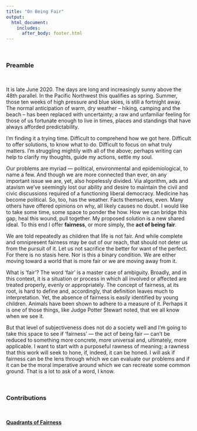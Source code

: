 ```yaml
---
title: "On Being Fair"
output: 
  html_document:
    includes:
      after_body: footer.html
---
```


&nbsp;
&nbsp;

### Preamble

&nbsp;

It is late June 2020.  The days are long and increasingly sunny above the 48th parallel. In the Pacific Northwest this qualifies as spring. Summer, those ten weeks of high pressure and blue skies, is still a fortnight away.  The normal anticipation of warm, dry weather -- hiking, camping and the beach -- has been replaced with uncertainty; a raw and unfamiliar feeling for those of us fortunate enough to live in times, places and standings that have always afforded predictability.

I’m finding it a trying time. Difficult to comprehend how we got here. Difficult to offer solutions, to know what to do. Difficult to focus on what truly matters.  I’m struggling mightily with all of the above; perhaps writing can help to clarify my thoughts, guide my actions, settle my soul.  

Our problems are myriad — political, environmental and epidemiological, to name a few.  And though we are more connected than ever, on any important issue we are, yet, also hopelessly divided.  Via algorithm, ads and atavism we’ve seemingly lost our ability and desire to maintain the civil and civic discussions required of a functioning liberal democracy. Medicine has become political. So, too, has the weather.  Facts themselves, even.  Many others have offered opinions on why, all likely causes no doubt.  I would like to take some time, some space to ponder the how.  How we can bridge this gap, heal this wound, pull together.  My proposed solution is a new shared ideal.  To this end I offer **fairness**, or more simply, the **act of being fair**. 

We are told repeatedly as children that life is not fair. And while complete and omnipresent fairness may be out of our reach, that should not deter us from the pursuit of it. Let us not sacrifice the better for want of the perfect. For there is no stasis here. Nor is this a binary condition.  We are either moving toward a world that is more fair or we are moving away from it.

What is ‘fair’? The word ‘fair’ is a master case of ambiguity.  Broadly, and in this context, it is a situation or process in which all involved or affected are treated properly, evenly or appropriately. The concept of fairness, at its root, is hard to define and, accordingly, that definition leaves much to interpretation. Yet, the absence of fairness is easily identified by young children. Animals have been shown to adhere to a measure of it. Perhaps it is one of those things, like Judge Potter Stewart noted, that we all know when we see it.  

But that level of subjectiveness does not do a society well and I’m going to take this space to see if ‘fairness’ — the act of being fair — can’t be reduced to something more concrete, more universal and, ultimately, more applicable. I want to start with a purposeful rawness of meaning; a rawness that this work will seek to hone, if, indeed, it can be honed.  I will ask if fairness can be the lens through which we can evaluate our problems and if it can be the moral imperative around which we can recreate some common ground. That is a lot to ask of a word, I know.  

&nbsp;
&nbsp;

### Contributions

&nbsp;

<a style="font-weight:bold;font-size:14px" href="obf-quadrants.html">Quadrants of Fairness</a>

&nbsp;




